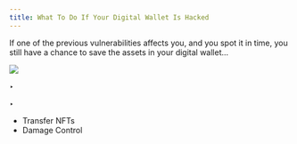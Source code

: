 ```yaml
---
title: What To Do If Your Digital Wallet Is Hacked
---
```


If one of the previous vulnerabilities affects you, and you spot it in time, you still have a chance to save the assets in your digital wallet...

![](/assets/10.jpg)

‣ <Nutshell children="Revoke Allowances" glossaryEntry="content/glossary/CH2-Revoke-Allowances.mdx" />

‣ <Nutshell children="Update Credentials" glossaryEntry="content/glossary/CH2-Update-Credentials.mdx" />

* Transfer NFTs
* Damage Control


